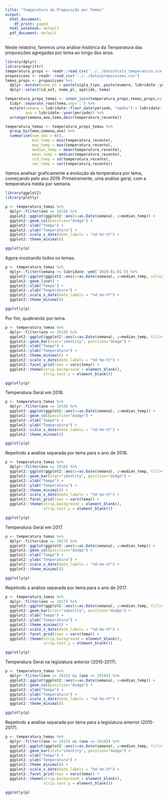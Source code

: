 ```yaml
---
title: "Temperatura da Proposição por Temas"
output:
  html_document:
    df_print: paged
  html_notebook: default
  pdf_document: default
---
```


Neste relatório, faremos uma análise histórica da Temperatura das proposições agregadas por tema ao longo dos anos.

```r
library(dplyr)
library(magrittr)
temperatura_props <- readr::read_csv('../../data/hists_temperatura.csv')
proposicoes <- readr::read_csv('../../data/proposicoes.csv')
temas_props <- proposicoes %>% 
  dplyr::mutate(nome_pl = paste(sigla_tipo, paste(numero, lubridate::year(data_apresentacao),sep='/'))) %>%
  dplyr::select(id_ext, nome_pl, apelido, tema)

temperatura_props_temas <- inner_join(temperatura_props,temas_props,by = "id_ext") %>%
  tidyr::separate_rows(tema,sep=';') %>%
  mutate(semana = lubridate::floor_date(periodo, "weeks") + lubridate::days(1),
         ano = lubridate::year(periodo)) %>%
  arrange(semana,ano,tema,desc(temperatura_recente))

temperatura_temas <- temperatura_props_temas %>%
  group_by(tema,semana,ano) %>%
  summarise(num_obs = n(),
            min_temp = min(temperatura_recente),
            max_temp = max(temperatura_recente),
            median_temp = mean(temperatura_recente),
            mean_temp = median(temperatura_recente),
            std_temp = sd(temperatura_recente),
            var_temp = var(temperatura_recente))
```

Vamos analisar graficamente a evolução da temperatura por tema, começando pelo ano 2019.
Primeiramente, uma análise geral, com a temperatura média por semana.

```r
library(ggplot2)
library(plotly)

p <- temperatura_temas %>% 
  dplyr::filter(ano == 2019) %>%
  ggplot2::ggplot(ggplot2::aes(x=as.Date(semana), y=median_temp)) +
  ggplot2::geom_col(position="dodge") +
  ggplot2::xlab("Tempo") + 
  ggplot2::ylab("Temperatura") +
  ggplot2::scale_x_date(date_labels = "%d-%m-%Y") +
  ggplot2::theme_minimal()

ggplotly(p)
```

Agora mostrando todos os temas.

```r
p <- temperatura_temas %>% 
  dplyr::filter(semana >= lubridate::ymd('2019-01-01')) %>%
  ggplot2::ggplot(ggplot2::aes(x=as.Date(semana), y=median_temp, colour=tema)) +
  ggplot2::geom_line() +
  ggplot2::xlab("Tempo") + 
  ggplot2::ylab("Temperatura") +
  ggplot2::scale_x_date(date_labels = "%d-%m-%Y") +
  ggplot2::theme_minimal()

ggplotly(p)

```

Por fim, quebrando por tema.

```r
p <- temperatura_temas %>% 
  dplyr::filter(ano == 2019) %>%
  ggplot2::ggplot(ggplot2::aes(x=as.Date(semana), y=median_temp, fill=tema)) +
  ggplot2::geom_bar(stat="identity", position="dodge") +
  ggplot2::xlab("Tempo") + 
  ggplot2::ylab("Temperatura") +
  ggplot2::theme_minimal() +
  ggplot2::scale_x_date(date_labels = "%d-%m-%Y") +
  ggplot2::facet_grid(rows = vars(tema)) + 
  ggplot2::theme(strip.background = element_blank(),
                 strip.text.y = element_blank())

ggplotly(p)

```

Temperatura Geral em 2018.

```r
p <- temperatura_temas %>% 
  dplyr::filter(ano == 2018) %>%
  ggplot2::ggplot(ggplot2::aes(x=as.Date(semana), y=median_temp)) +
  ggplot2::geom_col(position="dodge") +
  ggplot2::xlab("Tempo") + 
  ggplot2::ylab("Temperatura") +
  ggplot2::scale_x_date(date_labels = "%d-%m-%Y") +
  ggplot2::theme_minimal()

ggplotly(p)

```

Repetindo a análise separada por tema para o ano de 2018.

```r
p <- temperatura_temas %>% 
  dplyr::filter(ano == 2018) %>%
  ggplot2::ggplot(ggplot2::aes(x=as.Date(semana), y=median_temp, fill=tema)) +
  ggplot2::geom_bar(stat="identity", position="dodge") +
  ggplot2::xlab("Tempo") + 
  ggplot2::ylab("Temperatura") +
  ggplot2::theme_minimal() +
  ggplot2::scale_x_date(date_labels = "%d-%m-%Y") +
  ggplot2::facet_grid(rows = vars(tema)) + 
  ggplot2::theme(strip.background = element_blank(),
                 strip.text.y = element_blank())

ggplotly(p)

```

Temperatura Geral em 2017.

```r
p <- temperatura_temas %>% 
  dplyr::filter(ano == 2017) %>%
  ggplot2::ggplot(ggplot2::aes(x=as.Date(semana), y=median_temp)) +
  ggplot2::geom_col(position="dodge") +
  ggplot2::xlab("Tempo") + 
  ggplot2::ylab("Temperatura") +
  ggplot2::scale_x_date(date_labels = "%d-%m-%Y") +
  ggplot2::theme_minimal()

ggplotly(p)

```

Repetindo a análise separada por tema para o ano de 2017.

```r
p <- temperatura_temas %>% 
  dplyr::filter(ano == 2017) %>%
  ggplot2::ggplot(ggplot2::aes(x=as.Date(semana), y=median_temp, fill=tema)) +
  ggplot2::geom_bar(stat="identity", position="dodge") +
  ggplot2::xlab("Tempo") + 
  ggplot2::ylab("Temperatura") +
  ggplot2::theme_minimal() +
  ggplot2::scale_x_date(date_labels = "%d-%m-%Y") +
  ggplot2::facet_grid(rows = vars(tema)) + 
  ggplot2::theme(strip.background = element_blank(),
                 strip.text.y = element_blank())

ggplotly(p)

```

Temperatura Geral na legislatura anterior (2015-2017).

```r
p <- temperatura_temas %>% 
  dplyr::filter((ano >= 2015) && (ano <= 2018)) %>%
  ggplot2::ggplot(ggplot2::aes(x=as.Date(semana), y=median_temp)) +
  ggplot2::geom_col(position="dodge") +
  ggplot2::xlab("Tempo") + 
  ggplot2::ylab("Temperatura") +
  ggplot2::scale_x_date(date_labels = "%d-%m-%Y") +
  ggplot2::theme_minimal()

ggplotly(p)

```

Repetindo a análise separada por tema para a legislatura anterior (2015-2017).

```r
p <- temperatura_temas %>% 
  dplyr::filter((ano >= 2015) && (ano <= 2018)) %>%
  ggplot2::ggplot(ggplot2::aes(x=as.Date(semana), y=median_temp, fill=tema)) +
  ggplot2::geom_bar(stat="identity", position="dodge") +
  ggplot2::xlab("Tempo") + 
  ggplot2::ylab("Temperatura") +
  ggplot2::theme_minimal() +
  ggplot2::scale_x_date(date_labels = "%d-%m-%Y") +
  ggplot2::facet_grid(rows = vars(tema)) + 
  ggplot2::theme(strip.background = element_blank(),
                 strip.text.y = element_blank())

ggplotly(p)

```